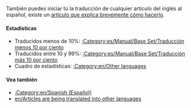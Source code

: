 {{en/Bilingual box| Es
| En esta página aparece un índice de los diferentes '''artículos que están siendo traducidos al español''' en la wiki de OpenTTD.<br/>Los artículos con las plantillas {{en/S|Traducción/Es}} y {{en/S|Pendiente de traducción/Es}} son incluidos automáticamente en está categoría.
| ''This page provides an index for a wide range of '''articles are being translated into Spanish''' in OpenTTD Wiki.<br/>Articles with {{en/S|Traducción/Es}} and {{en/S|Pendiente de traducción/Es}} templates automatically go here.''}}

También puedes iniciar tú la traducción de cualquier artículo del inglés al español, existe un [[es/Traducir artículos al español|artículo que explica brevemente cómo hacerlo]].

====Estadísticas====
*Traducidos menos de 10%: [[:Category:es/Manual/Base Set/Traducción menos 10 por ciento]]
*Traducidos entre 10 y 99%: [[:Category:es/Manual/Base Set/Traducción más 10 por ciento]]
*Cuadro de estadísticas: [[:Category:en/Other languages]]

====Vea también====
*[[:Category:en/Spanish (Español)]]
*[[en/Articles are being translated into other languages]]